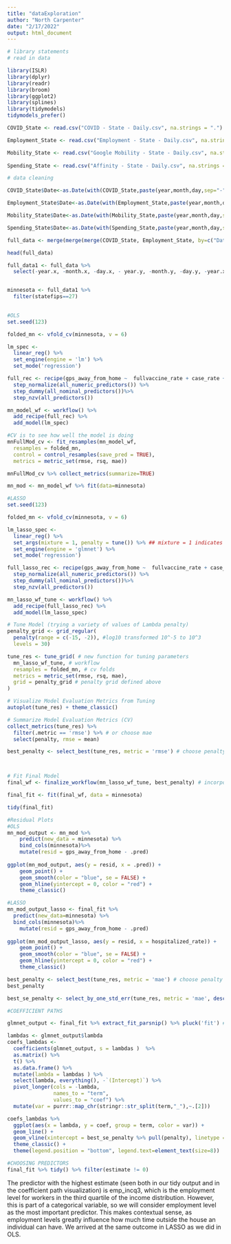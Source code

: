 ```yaml
---
title: "dataExploration"
author: "North Carpenter"
date: "2/17/2022"
output: html_document
---
```


```r
# library statements 
# read in data

library(ISLR)
library(dplyr)
library(readr)
library(broom)
library(ggplot2)
library(splines)
library(tidymodels)
tidymodels_prefer()

COVID_State <- read.csv("COVID - State - Daily.csv", na.strings = ".")

Employment_State <- read.csv("Employment - State - Daily.csv", na.strings = ".")

Mobility_State <- read.csv("Google Mobility - State - Daily.csv", na.strings = ".")
  
Spending_State <- read.csv("Affinity - State - Daily.csv", na.strings = ".")
```


```r
# data cleaning

COVID_State$Date<-as.Date(with(COVID_State,paste(year,month,day,sep="-")),"%Y-%m-%d")

Employment_State$Date<-as.Date(with(Employment_State,paste(year,month,day,sep="-")),"%Y-%m-%d")

Mobility_State$Date<-as.Date(with(Mobility_State,paste(year,month,day,sep="-")),"%Y-%m-%d")

Spending_State$Date<-as.Date(with(Spending_State,paste(year,month,day,sep="-")),"%Y-%m-%d")

full_data <- merge(merge(merge(COVID_State, Employment_State, by=c("Date","statefips")), Mobility_State, by=c("Date","statefips")), Spending_State, by=c("Date","statefips"))

head(full_data)

full_data1 <- full_data %>%
  select(-year.x, -month.x, -day.x, - year.y, -month.y, -day.y, -year.x )


minnesota <- full_data1 %>%
  filter(statefips==27)
  
```


```r
#OLS
set.seed(123)

folded_mn <- vfold_cv(minnesota, v = 6)

lm_spec <-
  linear_reg() %>%
  set_engine(engine = 'lm') %>%
  set_mode('regression')

full_rec <- recipe(gps_away_from_home ~  fullvaccine_rate + case_rate + hospitalized_rate + emp_incq1 + emp_incq2 + emp_incq3 + emp_incq4 + spend_remoteservices, data=minnesota) %>%
  step_normalize(all_numeric_predictors()) %>%
  step_dummy(all_nominal_predictors())%>%
  step_nzv(all_predictors())

mn_model_wf <- workflow() %>%
  add_recipe(full_rec) %>%
  add_model(lm_spec)

#CV is to see how well the model is doing
mnFullMod_cv <- fit_resamples(mn_model_wf,
  resamples = folded_mn,
  control = control_resamples(save_pred = TRUE),
  metrics = metric_set(rmse, rsq, mae))

mnFullMod_cv %>% collect_metrics(summarize=TRUE)

mn_mod <- mn_model_wf %>% fit(data=minnesota)

```

```r
#LASSO
set.seed(123)

folded_mn <- vfold_cv(minnesota, v = 6)

lm_lasso_spec <- 
  linear_reg() %>%
  set_args(mixture = 1, penalty = tune()) %>% ## mixture = 1 indicates Lasso, we'll choose penalty later
  set_engine(engine = 'glmnet') %>% 
  set_mode('regression') 

full_lasso_rec <- recipe(gps_away_from_home ~  fullvaccine_rate + case_rate + hospitalized_rate  + emp_incq1 + emp_incq2 + emp_incq3 + emp_incq4 + spend_remoteservices, data=minnesota) %>%
  step_normalize(all_numeric_predictors()) %>%
  step_dummy(all_nominal_predictors())%>%
  step_nzv(all_predictors())

mn_lasso_wf_tune <- workflow() %>%
  add_recipe(full_lasso_rec) %>%
  add_model(lm_lasso_spec)

# Tune Model (trying a variety of values of Lambda penalty)
penalty_grid <- grid_regular(
  penalty(range = c(-15, -2)), #log10 transformed 10^-5 to 10^3
  levels = 30)

tune_res <- tune_grid( # new function for tuning parameters
  mn_lasso_wf_tune, # workflow
  resamples = folded_mn, # cv folds
  metrics = metric_set(rmse, rsq, mae),
  grid = penalty_grid # penalty grid defined above
)

# Visualize Model Evaluation Metrics from Tuning
autoplot(tune_res) + theme_classic()

# Summarize Model Evaluation Metrics (CV)
collect_metrics(tune_res) %>%
  filter(.metric == 'rmse') %>% # or choose mae
  select(penalty, rmse = mean) 

best_penalty <- select_best(tune_res, metric = 'rmse') # choose penalty value based on lowest mae or rmse



# Fit Final Model
final_wf <- finalize_workflow(mn_lasso_wf_tune, best_penalty) # incorporates penalty value to workflow

final_fit <- fit(final_wf, data = minnesota)

tidy(final_fit)

```




```r
#Residual Plots
#OLS
mn_mod_output <- mn_mod %>%
    predict(new_data = minnesota) %>%
    bind_cols(minnesota)%>%
    mutate(resid = gps_away_from_home - .pred)
 
ggplot(mn_mod_output, aes(y = resid, x = .pred)) +
    geom_point() +
    geom_smooth(color = "blue", se = FALSE) +
    geom_hline(yintercept = 0, color = "red") + 
    theme_classic()
```

```r
#LASSO
mn_mod_output_lasso <- final_fit %>%
  predict(new_data=minnesota) %>%
  bind_cols(minnesota)%>%
    mutate(resid = gps_away_from_home - .pred)
 
ggplot(mn_mod_output_lasso, aes(y = resid, x = hospitalized_rate)) +
    geom_point() +
    geom_smooth(color = "blue", se = FALSE) +
    geom_hline(yintercept = 0, color = "red") + 
    theme_classic()

```



```r
best_penalty <- select_best(tune_res, metric = 'mae') # choose penalty value based on lowest cv mae
best_penalty

best_se_penalty <- select_by_one_std_err(tune_res, metric = 'mae', desc(penalty))
```


```r
#COEFFICIENT PATHS 

glmnet_output <- final_fit %>% extract_fit_parsnip() %>% pluck('fit') # get the original glmnet output

lambdas <- glmnet_output$lambda
coefs_lambdas <- 
  coefficients(glmnet_output, s = lambdas )  %>% 
  as.matrix() %>%  
  t() %>% 
  as.data.frame() %>% 
  mutate(lambda = lambdas ) %>% 
  select(lambda, everything(), -`(Intercept)`) %>% 
  pivot_longer(cols = -lambda, 
               names_to = "term", 
               values_to = "coef") %>%
  mutate(var = purrr::map_chr(stringr::str_split(term,"_"),~.[2]))

coefs_lambdas %>%
  ggplot(aes(x = lambda, y = coef, group = term, color = var)) +
  geom_line() +
  geom_vline(xintercept = best_se_penalty %>% pull(penalty), linetype = 'dashed') + 
  theme_classic() + 
  theme(legend.position = "bottom", legend.text=element_text(size=8))
```

```r
#CHOOSING PREDICTORS
final_fit %>% tidy() %>% filter(estimate != 0)

```

The predictor with the highest estimate (seen both in our tidy output and in the coefficient path visualization) is emp_incq3, which is the employment level for workers in the third quartile of the income distribution. However, this is part of a categorical variable, so we will consider employment level as the most important predictor. This makes contextual sense, as employment levels greatly influence how much time outside the house an individual can have. We arrived at the same outcome in LASSO as we did in OLS.







